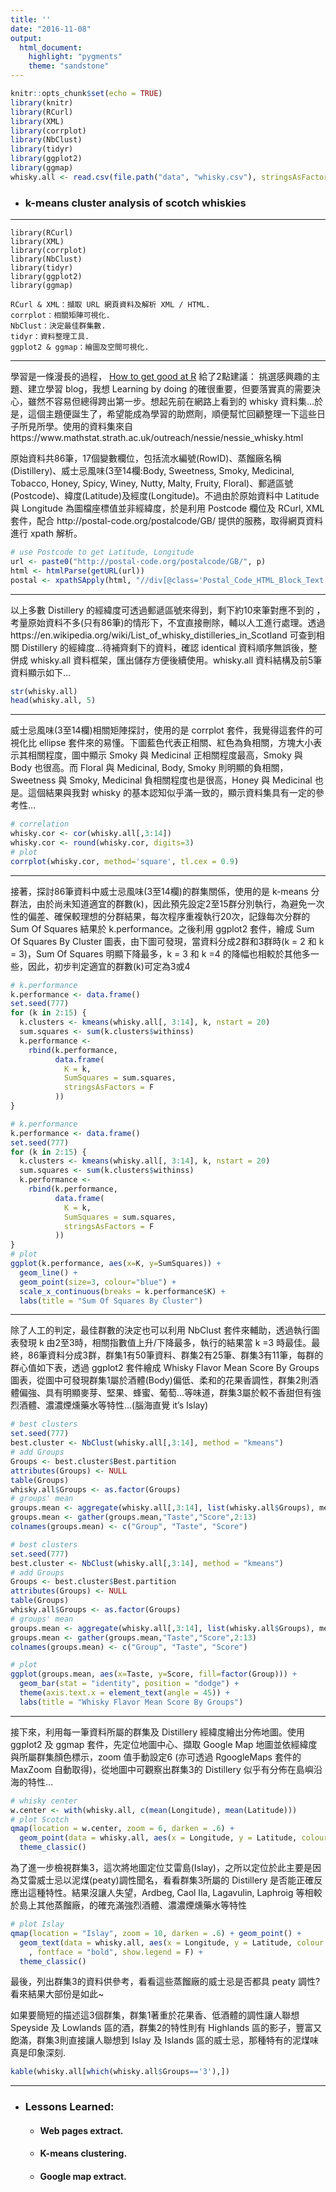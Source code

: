 ```yaml
---
title: ''
date: "2016-11-08"
output: 
  html_document:
    highlight: "pygments"
    theme: "sandstone"
---
```


```r
knitr::opts_chunk$set(echo = TRUE)
library(knitr)
library(RCurl)
library(XML)
library(corrplot)
library(NbClust)
library(tidyr)
library(ggplot2)
library(ggmap)
whisky.all <- read.csv(file.path("data", "whisky.csv"), stringsAsFactors = F)
```

* ### k-means cluster analysis of scotch whiskies

***

    library(RCurl)
    library(XML)
    library(corrplot)
    library(NbClust)
    library(tidyr)
    library(ggplot2)
    library(ggmap)
    
    RCurl & XML：擷取 URL 網頁資料及解析 XML / HTML.
    corrplot：相關矩陣可視化.
    NbClust：決定最佳群集數.
    tidyr：資料整理工具.
    ggplot2 & ggmap：繪圖及空間可視化.

***

學習是一條漫長的過程， [How to get good at R](http://www.kdnuggets.com/2016/11/data-science-101-good-at-r.html) 給了2點建議： 挑選感興趣的主題、建立學習 blog，我想 Learning by doing 的確很重要，但要落實真的需要決心，雖然不容易但總得跨出第一步。想起先前在網路上看到的 whisky 資料集...於是，這個主題便誕生了，希望能成為學習的助燃劑，順便幫忙回顧整理一下這些日子所見所學。使用的資料集來自  https://www.mathstat.strath.ac.uk/outreach/nessie/nessie_whisky.html 

原始資料共86筆，17個變數欄位，包括流水編號(RowID)、蒸餾廠名稱(Distillery)、威士忌風味(3至14欄:Body, Sweetness, Smoky, Medicinal, Tobacco, Honey, Spicy, Winey, Nutty, Malty, Fruity, Floral)、郵遞區號(Postcode)、緯度(Latitude)及經度(Longitude)。不過由於原始資料中 Latitude 與 Longitude 為圖檔座標值並非經緯度，於是利用 Postcode 欄位及 RCurl, XML 套件，配合 http://postal-code.org/postalcode/GB/ 提供的服務，取得網頁資料進行 xpath 解析。   

```r
# use Postcode to get Latitude, Longitude
url <- paste0("http://postal-code.org/postalcode/GB/", p)
html <- htmlParse(getURL(url))
postal <- xpathSApply(html, "//div[@class='Postal_Code_HTML_Block_Text']", xmlValue)

```

***

以上多數 Distillery 的經緯度可透過郵遞區號來得到，剩下約10來筆對應不到的 ，考量原始資料不多(只有86筆)的情形下，不宜直接刪除，輔以人工進行處理。透過 https://en.wikipedia.org/wiki/List_of_whisky_distilleries_in_Scotland 可查到相關 Distillery 的經緯度...待補齊剩下的資料，確認 identical 資料順序無誤後，整併成 whisky.all 資料框架，匯出儲存方便後續使用。whisky.all 資料結構及前5筆資料顯示如下...

```r
str(whisky.all)
head(whisky.all, 5)
```

***

威士忌風味(3至14欄)相關矩陣探討，使用的是 corrplot 套件，我覺得這套件的可視化比 ellipse 套件來的易懂。下圖藍色代表正相關、紅色為負相關，方塊大小表示其相關程度，圖中顯示 Smoky 與 Medicinal 正相關程度最高，Smoky 與 Body 也很高。而 Floral 與 Medicinal, Body, Smoky 則明顯的負相關，Sweetness 與 Smoky, Medicinal 負相關程度也是很高，Honey 與 Medicinal 也是。這個結果與我對 whisky 的基本認知似乎滿一致的，顯示資料集具有一定的參考性... 

```r
# correlation
whisky.cor <- cor(whisky.all[,3:14])
whisky.cor <- round(whisky.cor, digits=3)
# plot
corrplot(whisky.cor, method='square', tl.cex = 0.9)
```

***

接著，探討86筆資料中威士忌風味(3至14欄)的群集關係，使用的是 k-means 分群法，由於尚未知道適宜的群數(k)，因此預先設定2至15群分別執行，為避免一次性的偏差、確保較理想的分群結果，每次程序重複執行20次，記錄每次分群的 Sum Of Squares 結果於 k.performance。之後利用 ggplot2 套件，繪成 Sum Of Squares By Cluster 圖表，由下圖可發現，當資料分成2群和3群時(k = 2 和 k = 3)，Sum Of Squares 明顯下降最多，k = 3 和 k =4 的降幅也相較於其他多一些，因此，初步判定適宜的群數(k)可定為3或4

```r
# k.performance
k.performance <- data.frame()
set.seed(777)
for (k in 2:15) {
  k.clusters <- kmeans(whisky.all[, 3:14], k, nstart = 20)
  sum.squares <- sum(k.clusters$withinss)
  k.performance <-
    rbind(k.performance,
          data.frame(
            K = k,
            SumSquares = sum.squares,
            stringsAsFactors = F
          ))
}
```

```r
# k.performance
k.performance <- data.frame()
set.seed(777)
for (k in 2:15) {
  k.clusters <- kmeans(whisky.all[, 3:14], k, nstart = 20)
  sum.squares <- sum(k.clusters$withinss)
  k.performance <-
    rbind(k.performance,
          data.frame(
            K = k,
            SumSquares = sum.squares,
            stringsAsFactors = F
          ))
}
# plot
ggplot(k.performance, aes(x=K, y=SumSquares)) +
  geom_line() +
  geom_point(size=3, colour="blue") +
  scale_x_continuous(breaks = k.performance$K) + 
  labs(title = "Sum Of Squares By Cluster")
```

***

除了人工的判定，最佳群數的決定也可以利用 NbClust 套件來輔助，透過執行圖表發現 k 由2至3時，相關指數值上升/下降最多，執行的結果當 k =3 時最佳。最終，86筆資料分成3群，群集1有50筆資料、群集2有25筆、群集3有11筆，每群的群心值如下表，透過 ggplot2 套件繪成 Whisky Flavor Mean Score By Groups 圖表，從圖中可發現群集1屬於酒體(Body)偏低、柔和的花果香調性，群集2則酒體偏強、具有明顯麥芽、堅果、蜂蜜、葡萄...等味道，群集3屬於較不香甜但有強烈酒體、濃濃煙燻藥水等特性...(腦海直覺 it's Islay)

```r
# best clusters
set.seed(777)
best.cluster <- NbClust(whisky.all[,3:14], method = "kmeans")
# add Groups
Groups <- best.cluster$Best.partition
attributes(Groups) <- NULL
table(Groups)
whisky.all$Groups <- as.factor(Groups)
# groups' mean
groups.mean <- aggregate(whisky.all[,3:14], list(whisky.all$Groups), mean)
groups.mean <- gather(groups.mean,"Taste","Score",2:13)
colnames(groups.mean) <- c("Group", "Taste", "Score")
```

```r
# best clusters
set.seed(777)
best.cluster <- NbClust(whisky.all[,3:14], method = "kmeans")
# add Groups
Groups <- best.cluster$Best.partition
attributes(Groups) <- NULL
table(Groups)
whisky.all$Groups <- as.factor(Groups)
# groups' mean
groups.mean <- aggregate(whisky.all[,3:14], list(whisky.all$Groups), mean)
groups.mean <- gather(groups.mean,"Taste","Score",2:13)
colnames(groups.mean) <- c("Group", "Taste", "Score")

# plot
ggplot(groups.mean, aes(x=Taste, y=Score, fill=factor(Group))) +
  geom_bar(stat = "identity", position = "dodge") +
  theme(axis.text.x = element_text(angle = 45)) +
  labs(title = "Whisky Flavor Mean Score By Groups")
```

***

接下來，利用每一筆資料所屬的群集及 Distillery 經緯度繪出分佈地圖。使用 ggplot2 及 ggmap 套件，先定位地圖中心、擷取 Google Map 地圖並依經緯度與所屬群集顏色標示，zoom 值手動設定6 (亦可透過 RgoogleMaps 套件的 MaxZoom 自動取得)，從地圖中可觀察出群集3的 Distillery 似乎有分佈在島嶼沿海的特性...

```r
# whisky center
w.center <- with(whisky.all, c(mean(Longitude), mean(Latitude)))
# plot Scotch
qmap(location = w.center, zoom = 6, darken = .6) +
  geom_point(data = whisky.all, aes(x = Longitude, y = Latitude, colour = Groups)) +
  theme_classic()
```

為了進一步檢視群集3，這次將地圖定位艾雷島(Islay)，之所以定位於此主要是因為艾雷威士忌以泥煤(peaty)調性聞名，看看群集3所屬的 Distillery 是否能正確反應出這種特性。結果沒讓人失望，Ardbeg, Caol Ila, Lagavulin, Laphroig 等相較於島上其他蒸餾廠，的確充滿強烈酒體、濃濃煙燻藥水等特性

```r
# plot Islay
qmap(location = "Islay", zoom = 10, darken = .6) + geom_point() +
  geom_text(data = whisky.all, aes(x = Longitude, y = Latitude, colour = Groups, label = Distillery)
    , fontface = "bold", show.legend = F) +
  theme_classic()
```

最後，列出群集3的資料供參考，看看這些蒸餾廠的威士忌是否都具 peaty 調性? 看來結果大部份是如此~

如果要簡短的描述這3個群集，群集1著重於花果香、低酒體的調性讓人聯想 Speyside 及 Lowlands 區的酒，群集2的特性則有 Highlands 區的影子，豐富又飽滿，群集3則直接讓人聯想到 Islay 及 Islands 區的威士忌，那種特有的泥煤味真是印象深刻.

```r
kable(whisky.all[which(whisky.all$Groups=='3'),])
```

***

* ### Lessons Learned:
    + #### Web pages extract.
    + #### K-means clustering.
    + #### Google map extract.

